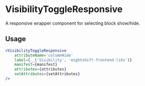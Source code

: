 # VisibilityToggleResponsive

A responsive wrapper component for selecting block show/hide.

## Usage

```jsx
<VisibilityToggleResponsive
	attributeName='columnHide'
	label={__('Visibility', 'eightshift-frontend-libs')}
	manifest={manifest}
	attributes={attributes}
	setAttributes={setAttributes}
/>
```
